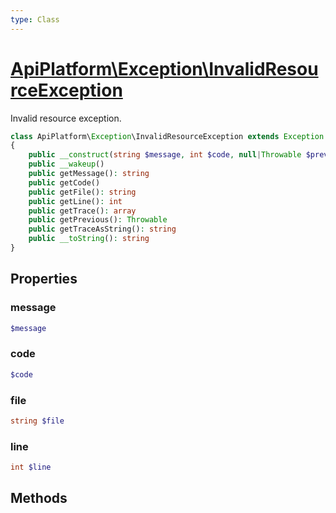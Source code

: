 ```yaml
---
type: Class
---
```


# [ApiPlatform\Exception\InvalidResourceException](/docs/v3.1/reference/Exception/InvalidResourceException)

Invalid resource exception.


```php
class ApiPlatform\Exception\InvalidResourceException extends Exception implements Stringable, Throwable, `<a href="/docs/v3.1/reference/Exception/ExceptionInterface">ApiPlatform\Exception\ExceptionInterface</a>`
{
    public __construct(string $message, int $code, null|Throwable $previous)
    public __wakeup()
    public getMessage(): string
    public getCode()
    public getFile(): string
    public getLine(): int
    public getTrace(): array
    public getPrevious(): Throwable
    public getTraceAsString(): string
    public __toString(): string
}
```
## Properties
### message

```php
$message
```



### code

```php
$code
```



### file

```php
string $file
```



### line

```php
int $line
```



## Methods
